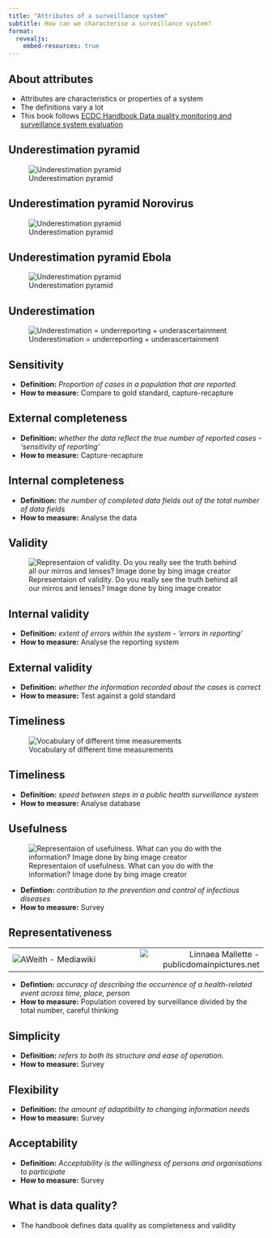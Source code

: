 ```yaml
---
title: "Attributes of a surveillance system"
subtitle: How can we characterise a surveillance system? 
format: 
  revealjs:
    embed-resources: true
---
```


## About attributes
- Attributes are characteristics or properties of a system
- The definitions vary a lot
- This book follows [ECDC Handbook Data quality monitoring and surveillance system evaluation](https://www.ecdc.europa.eu/sites/default/files/media/en/publications/Publications/Data-quality-monitoring-surveillance-system-evaluation-Sept-2014.pdf)



## Underestimation pyramid

![Underestimation pyramid](../img/attributes_underestimation_pyramid.png)

## Underestimation pyramid Norovirus
![Underestimation pyramid](../img/attributes_underestimation_pyramid_noro.png)

## Underestimation pyramid Ebola
![Underestimation pyramid](../img/attributes_underestimation_pyramid_ebola.png)

## Underestimation
![Underestimation = underreporting + underascertainment](../img/attributes_underestimation_pyramid_underestimation.png)

## Sensitivity
- __Definition:__ _Proportion of cases in a population that are reported._
- __How to measure:__ Compare to gold standard, capture-recapture

## External completeness
- __Definition:__ _whether the data reflect the true number of reported cases - 'sensitivity of reporting'_ 
- __How to measure:__ Capture-recapture

## Internal completeness
- __Definition:__ _the number of completed data fields out of the total number of data fields_
- __How to measure:__ Analyse the data


## Validity

![Representaion of validity. Do you really see the truth behind all our mirros and lenses? Image done by bing image creator](../img/attributes_validity.jpg)


## Internal validity
- __Definition:__ _extent of errors within the system - 'errors in reporting'_
- __How to measure:__ Analyse the reporting system


## External validity
- __Definition:__ _whether the information recorded about the cases is correct_ 
- __How to measure:__ Test against a gold standard


## Timeliness

![Vocabulary of different time measurements](../img/attributes_timeliness.png)


## Timeliness

- __Definition:__ _speed between steps in a public health surveillance system_
- __How to measure:__ Analyse database


## Usefulness
![Representaion of usefulness. What can you do with the information? Image done by bing image creator](../img/attributes_usefullness.jpg)

- __Defintion:__ _contribution to the prevention and control of infectious diseases_
- __How to measure:__ Survey

## Representativeness
|  |  |
|:--|--:|
|![[AWeith - Mediawiki](https://en.wikipedia.org/wiki/Iceberg#/media/File:Iceberg_in_the_Arctic_with_its_underside_exposed.jpg)](../img/attributes_iceberg_small.jpg)|![[Linnaea Mallette - publicdomainpictures.net](https://www.publicdomainpictures.net/en/free-download.php?image=boulder&id=348919)](../img/attributes_boulder_small.jpg)|

- __Defintion:__ _accuracy of describing the occurrence of a health-related event across time, place, person_
- __How to measure:__ Population covered by surveillance divided by the total number, careful thinking


## Simplicity
- __Definition:__ _refers to both its structure and ease of operation._
- __How to measure:__ Survey 


## Flexibility
- __Definition:__ _the amount of adaptibility to changing information needs_
- __How to measure:__ Survey

## Acceptability
- __Definition:__ _Acceptability is the willingness of persons and organisations to participate_
- __How to measure:__ Survey

## What is data quality?
- The handbook defines data quality as completeness and validity 
